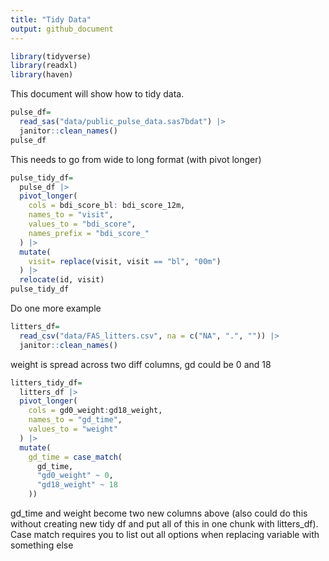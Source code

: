 ```yaml
---
title: "Tidy Data"
output: github_document
---
```

```r
library(tidyverse)
library(readxl)
library(haven)
```


This document will show how to tidy data.

```r
pulse_df=
  read_sas("data/public_pulse_data.sas7bdat") |> 
  janitor::clean_names()
pulse_df
```
This needs to go from wide to long format (with pivot longer)

```r
pulse_tidy_df=
  pulse_df |> 
  pivot_longer(
    cols = bdi_score_bl: bdi_score_12m,
    names_to = "visit",
    values_to = "bdi_score",
    names_prefix = "bdi_score_"
  ) |> 
  mutate(
    visit= replace(visit, visit == "bl", "00m")
  ) |> 
  relocate(id, visit)
pulse_tidy_df
```

Do one more example

```r
litters_df=
  read_csv("data/FAS_litters.csv", na = c("NA", ".", "")) |> 
  janitor::clean_names()
```
weight is spread across two diff columns, gd could be 0 and 18

```r
litters_tidy_df=
  litters_df |> 
  pivot_longer(
    cols = gd0_weight:gd18_weight,
    names_to = "gd_time",
    values_to = "weight"
  ) |> 
  mutate(
    gd_time = case_match(
      gd_time,
      "gd0_weight" ~ 0,
      "gd18_weight" ~ 18
    ))
```
gd_time and weight become two new columns above (also could do this without creating new tidy df and put all of this in one chunk with litters_df). Case match requires you to list out all options when replacing variable with something else


